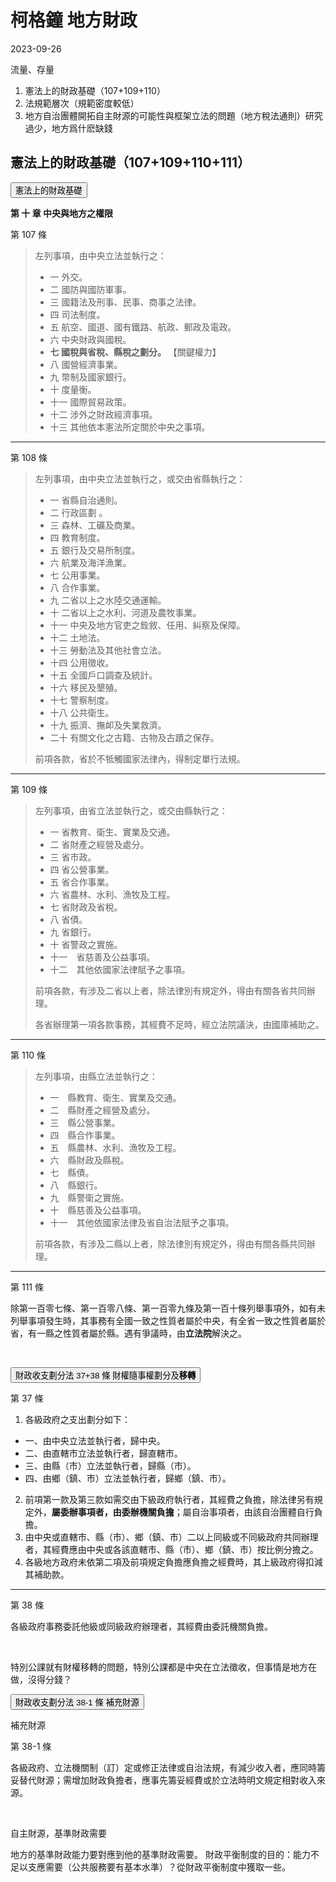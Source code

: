 # 柯格鐘 地方財政

2023-09-26

流量、存量


1. 憲法上的財政基礎（107+109+110）
2. 法規範層次（規範密度較低）
3. 地方自治團體開拓自主財源的可能性與框架立法的問題（地方稅法通則）研究過少，地方爲什麽缺錢

## 憲法上的財政基礎（107+109+110+111）


<button type="button" class="collapsible">憲法上的財政基礎</button>
<div class="content">
  <p>

**第 十 章 中央與地方之權限**

第 107 條

> 左列事項，由中央立法並執行之：
> 
> - 一 外交。
> - 二 國防與國防軍事。
> - 三 國籍法及刑事、民事、商事之法律。
> - 四 司法制度。
> - 五 航空、國道、國有鐵路、航政、郵政及電政。
> - 六 中央財政與國稅。
> - **七 國稅與省稅、縣稅之劃分。** 【關鍵權力】
> - 八 國營經濟事業。
> - 九 幣制及國家銀行。
> - 十 度量衡。
> - 十一 國際貿易政策。
> - 十二 涉外之財政經濟事項。
> - 十三 其他依本憲法所定關於中央之事項。

---

第 108 條

> 左列事項，由中央立法並執行之，或交由省縣執行之：
> 
> - 一 省縣自治通則。
> - 二 行政區劃 。
> - 三 森林、工礦及商業。
> - 四 教育制度。
> - 五 銀行及交易所制度。
> - 六 航業及海洋漁業。
> - 七 公用事業。
> - 八 合作事業。
> - 九 二省以上之水陸交通運輸。
> - 十 二省以上之水利、河道及農牧事業。
> - 十一 中央及地方官吏之銓敘、任用、糾察及保障。
> - 十二 土地法。
> - 十三 勞動法及其他社會立法。
> - 十四 公用徵收。
> - 十五 全國戶口調查及統計。
> - 十六 移民及墾殖。
> - 十七 警察制度。
> - 十八 公共衛生。
> - 十九 振濟、撫卹及失業救濟。
> - 二十 有關文化之古籍、古物及古蹟之保存。
> 
> 前項各款，省於不牴觸國家法律內，得制定單行法規。

---

第 109 條

> 左列事項，由省立法並執行之，或交由縣執行之：
> 
> - 一 省教育、衛生、實業及交通。
> - 二 省財產之經營及處分。
> - 三 省市政。
> - 四 省公營事業。
> - 五 省合作事業。
> - 六 省農林、水利、漁牧及工程。
> - 七 省財政及省稅。
> - 八 省債。
> - 九 省銀行。
> - 十 省警政之實施。
> - 十一　省慈善及公益事項。
> - 十二　其他依國家法律賦予之事項。
> 
> 前項各款，有涉及二省以上者，除法律別有規定外，得由有關各省共同辦理。
> 
> 各省辦理第一項各款事務，其經費不足時，經立法院議決，由國庫補助之。

---

第 110 條

> 左列事項，由縣立法並執行之：
> 
> - 一　縣教育、衛生、實業及交通。
> - 二　縣財產之經營及處分。
> - 三　縣公營事業。
> - 四　縣合作事業。
> - 五　縣農林、水利、漁牧及工程。
> - 六　縣財政及縣稅。
> - 七　縣債。
> - 八　縣銀行。
> - 九　縣警衛之實施。
> - 十　縣慈善及公益事項。
> - 十一　其他依國家法律及省自治法賦予之事項。
> 
> 前項各款，有涉及二縣以上者，除法律別有規定外，得由有關各縣共同辦理。 

---

第 111 條

除第一百零七條、第一百零八條、第一百零九條及第一百十條列舉事項外，如有未列舉事項發生時，其事務有全國一致之性質者屬於中央，有全省一致之性質者屬於省，有一縣之性質者屬於縣。遇有爭議時，由**立法院**解決之。  
</p>
</div>
<br>



<button type="button" class="collapsible">財政收支劃分法 37+38 條 財權隨事權劃分及**移轉**</button>
<div class="content">
  <p>

第 37 條

1. 各級政府之支出劃分如下：

- 一、由中央立法並執行者，歸中央。
- 二、由直轄市立法並執行者，歸直轄市。
- 三、由縣（市）立法並執行者，歸縣（市）。
- 四、由鄉（鎮、市）立法並執行者，歸鄉（鎮、市）。
2. 前項第一款及第三款如需交由下級政府執行者，其經費之負擔，除法律另有規定外，**屬委辦事項者，由委辦機關負擔**；屬自治事項者，由該自治團體自行負擔。
3. 由中央或直轄市、縣（市）、鄉（鎮、市）二以上同級或不同級政府共同辦理者，其經費應由中央或各該直轄市、縣（市）、鄉（鎮、市）按比例分擔之。
4. 各級地方政府未依第二項及前項規定負擔應負擔之經費時，其上級政府得扣減其補助款。

---

第 38 條

各級政府事務委託他級或同級政府辦理者，其經費由委託機關負擔。
</p>
</div>
<br>

特別公課就有財權移轉的問題，特別公課都是中央在立法徵收，但事情是地方在做，沒得分錢？

<button type="button" class="collapsible">財政收支劃分法 38-1 條 補充財源</button>
<div class="content">
  <p>
補充財源


第 38-1 條

各級政府、立法機關制（訂）定或修正法律或自治法規，有減少收入者，應同時籌妥替代財源；需增加財政負擔者，應事先籌妥經費或於立法時明文規定相對收入來源。

</p>
</div>
<br>

自主財源，基準財政需要

地方的基準財政能力要對應到他的基準財政需要。
財政平衡制度的目的：能力不足以支應需要（公共服務要有基本水準）？從財政平衡制度中獲取一些。